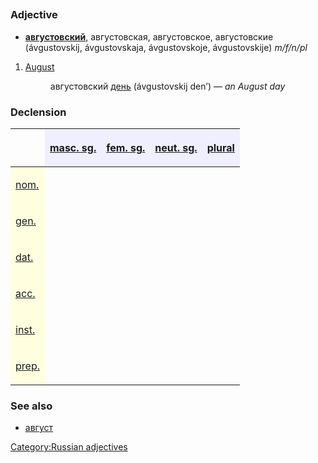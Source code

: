 =={{ru}}==
[[Category:Russian adjectives]]
===Adjective===
*'''[[августовский]]''', августовская, августовское, августовские (ávgustovskij, ávgustovskaja, ávgustovskoje, ávgustovskije) ''m/f/n/pl''

#[[August]]
#: августовский [[день]] (ávgustovskij den’) — ''an August day''

===Declension===
{| border="1" cellpadding="4" cellspacing="0"
!
! style="background-color: #EFEFFF" align="center"|[[masculine|masc. sg.]]
! style="background-color: #EFEFFF" align="center"|[[feminine|fem. sg.]]
! style="background-color: #EFEFFF" align="center"|[[neuter|neut. sg.]]
! style="background-color: #EFEFFF" align="center"|[[plural]]
|-
! style="background-color: #FFFFE0" align="left"|[[nominative case|nom.]]
| align="center"|{{Unicode|а́вгустовский}}
| align="center"|{{Unicode|а́вгустовская}}
| align="center"|{{Unicode|а́вгустовское}}
| align="center"|{{Unicode|а́вгустовские}}
|-
! style="background-color: #FFFFE0" align="left"|[[genitive case|gen.]]
| align="center"|{{Unicode|а́вгустовского}}
| align="center"|{{Unicode|а́вгустовской}}
| align="center"|{{Unicode|а́вгустовского}}
| align="center"|{{Unicode|а́вгустовских}}
|-
! style="background-color: #FFFFE0" align="left"|[[dative case|dat.]]
| align="center"|{{Unicode|а́вгустовскому}}
| align="center"|{{Unicode|а́вгустовской}}
| align="center"|{{Unicode|а́вгустовскому}}
| align="center"|{{Unicode|а́вгустовским}}
|-
! style="background-color: #FFFFE0" align="left"|[[accusative case|acc.]]
| align="center"|{{Unicode|а́вгустовский,</br>а́вгустовского}}
| align="center"|{{Unicode|а́вгустовскую}}
| align="center"|{{Unicode|а́вгустовского}}
| align="center"|{{Unicode|а́вгустовские,</br>а́вгустовских}}
|-
! style="background-color: #FFFFE0" align="left"|[[instrumental case|inst.]]
| align="center"|{{Unicode|а́вгустовским}}
| align="center"|{{Unicode|а́вгустовской,</br>а́вгустовскою}}
| align="center"|{{Unicode|а́вгустовским}}
| align="center"|{{Unicode|а́вгустовскими}}
|-
! style="background-color: #FFFFE0" align="left"|[[prepositional case|prep.]]
| align="center"|{{Unicode|об а́вгустовском}}
| align="center"|{{Unicode|об а́вгустовской}}
| align="center"|{{Unicode|об а́вгустовском}}
| align="center"|{{Unicode|об а́вгустовских}}
|}


===See also===
*[[август]]